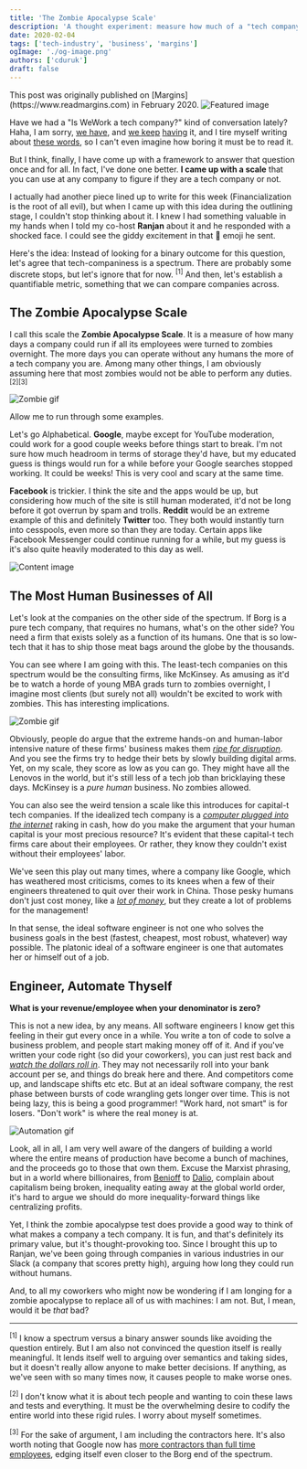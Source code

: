 ```yaml
---
title: 'The Zombie Apocalypse Scale'
description: 'A thought experiment: measure how much of a "tech company" you are by how long you could run if all employees turned into zombies overnight'
date: 2020-02-04
tags: ['tech-industry', 'business', 'margins']
ogImage: './og-image.png'
authors: ['cduruk']
draft: false
---
```




<Callout variant="note">
This post was originally published on [Margins](https://www.readmargins.com) in February 2020.
</Callout>

<Image src={headerImage} alt="Featured image" />

Have we had a "Is WeWork a tech company?" kind of conversation lately? Haha, I am sorry, [we have](https://themargins.substack.com/p/everything-is-a-tech-company-now), and [we keep](https://themargins.substack.com/p/tech-meet-the-humans) [having](https://themargins.substack.com/p/the-illusion-of-zero-marginal-costs) it, and I tire myself writing about [these words](https://themargins.substack.com/p/software-eats-itself), so I can't even imagine how boring it must be to read it.

But I think, finally, I have come up with a framework to answer that question once and for all. In fact, I've done one better. **I came up with a scale** that you can use at any company to figure if they are a tech company or not.

I actually had another piece lined up to write for this week (Financialization is the root of all evil), but when I came up with this idea during the outlining stage, I couldn't stop thinking about it. I knew I had something valuable in my hands when I told my co-host **Ranjan** about it and he responded with a shocked face. I could see the giddy excitement in that 👀 emoji he sent.

Here's the idea: Instead of looking for a binary outcome for this question, let's agree that tech-companiness is a spectrum. There are probably some discrete stops, but let's ignore that for now. <sup>[1]</sup> And then, let's establish a quantifiable metric, something that we can compare companies across.

## The Zombie Apocalypse Scale

I call this scale the **Zombie Apocalypse Scale**. It is a measure of how many days a company could run if all its employees were turned to zombies overnight. The more days you can operate without any humans the more of a tech company you are. Among many other things, I am obviously assuming here that most zombies would not be able to perform any duties. <sup>[2][3]</sup>

<Image src={image1} alt="Zombie gif" />

Allow me to run through some examples.

Let's go Alphabetical. **Google**, maybe except for YouTube moderation, could work for a good couple weeks before things start to break. I'm not sure how much headroom in terms of storage they'd have, but my educated guess is things would run for a while before your Google searches stopped working. It could be weeks! This is very cool and scary at the same time.

**Facebook** is trickier. I think the site and the apps would be up, but considering how much of the site is still human moderated, it'd not be long before it got overrun by spam and trolls. **Reddit** would be an extreme example of this and definitely **Twitter** too. They both would instantly turn into cesspools, even more so than they are today. Certain apps like Facebook Messenger could continue running for a while, but my guess is it's also quite heavily moderated to this day as well.

<Image src={image2} alt="Content image" />

## The Most Human Businesses of All

Let's look at the companies on the other side of the spectrum. If Borg is a pure tech company, that requires no humans, what's on the other side? You need a firm that exists solely as a function of its humans. One that is so low-tech that it has to ship those meat bags around the globe by the thousands.

You can see where I am going with this. The least-tech companies on this spectrum would be the consulting firms, like McKinsey. As amusing as it'd be to watch a horde of young MBA grads turn to zombies overnight, I imagine most clients (but surely not all) wouldn't be excited to work with zombies. This has interesting implications.

<Image src={image3} alt="Zombie gif" />

Obviously, people do argue that the extreme hands-on and human-labor intensive nature of these firms' business makes them [*ripe for disruption*](https://www.cbinsights.com/research/disrupting-management-consulting/). And you see the firms try to hedge their bets by slowly building digital arms. Yet, on my scale, they score as low as you can go. They might have all the Lenovos in the world, but it's still less of a tech job than bricklaying these days. McKinsey is a *pure human* business. No zombies allowed.

You can also see the weird tension a scale like this introduces for capital-t tech companies. If the idealized tech company is a [*computer plugged into the internet*](https://carta.com/blog/how-to-hire/) raking in cash, how do you make the argument that your human capital is your most precious resource? It's evident that these capital-t tech firms care about their employees. Or rather, they know they couldn't exist without their employees' labor.

We've seen this play out many times, where a company like Google, which has weathered most criticisms, comes to its knees when a few of their engineers threatened to quit over their work in China. Those pesky humans don't just cost money, like a [*lot of money*](https://www.wired.com/story/what-tech-companies-pay-employees-2019/), but they create a lot of problems for the management!

In that sense, the ideal software engineer is not one who solves the business goals in the best (fastest, cheapest, most robust, whatever) way possible. The platonic ideal of a software engineer is one that automates her or himself out of a job.

## Engineer, Automate Thyself

**What is your revenue/employee when your denominator is zero?**

This is not a new idea, by any means. All software engineers I know get this feeling in their gut every once in a while. You write a ton of code to solve a business problem, and people start making money off of it. And if you've written your code right (so did your coworkers), you can just rest back and [*watch the dollars roll in*](https://www.theatlantic.com/technology/archive/2018/10/agents-of-automation/568795/). They may not necessarily roll into your bank account per se, and things do break here and there. And competitors come up, and landscape shifts etc etc. But at an ideal software company, the rest phase between bursts of code wrangling gets longer over time. This is not being lazy, this is being a good programmer! "Work hard, not smart" is for losers. "Don't work" is where the real money is at.

<Image src={image4} alt="Automation gif" />

Look, all in all, I am very well aware of the dangers of building a world where the entire means of production have become a bunch of machines, and the proceeds go to those that own them. Excuse the Marxist phrasing, but in a world where billionaires, from [Benioff](https://www.nytimes.com/2019/10/15/opinion/sunday/marc-benioff-salesforce-capitalism.html) to [Dalio](https://www.linkedin.com/pulse/why-how-capitalism-needs-reformed-parts-1-2-ray-dalio/), complain about capitalism being broken, inequality eating away at the global world order, it's hard to argue we should do more inequality-forward things like centralizing profits.

Yet, I think the zombie apocalypse test does provide a good way to think of what makes a company a tech company. It is fun, and that's definitely its primary value, but it's thought-provoking too. Since I brought this up to Ranjan, we've been going through companies in various industries in our Slack (a company that scores pretty high), arguing how long they could run without humans.

And, to all my coworkers who might now be wondering if I am longing for a zombie apocalypse to replace all of us with machines: I am not. But, I mean, would it be *that* bad?

---

<sup>[1]</sup> I know a spectrum versus a binary answer sounds like avoiding the question entirely. But I am also not convinced the question itself is really meaningful. It lends itself well to arguing over semantics and taking sides, but it doesn't really allow anyone to make better decisions. If anything, as we've seen with so many times now, it causes people to make worse ones.

<sup>[2]</sup> I don't know what it is about tech people and wanting to coin these laws and tests and everything. It must be the overwhelming desire to codify the entire world into these rigid rules. I worry about myself sometimes.

<sup>[3]</sup> For the sake of argument, I am including the contractors here. It's also worth noting that Google now has [more contractors than full time employees](https://www.nytimes.com/2019/05/28/technology/google-temp-workers.html), edging itself even closer to the Borg end of the spectrum.
